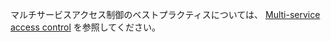 マルチサービスアクセス制御のベストプラクティスについては、 [Multi-service access control](../../administration/user_privs/User_privilege.md#multi-service-access-control) を参照してください。